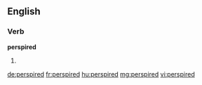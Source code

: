 ==English==

===Verb===
'''perspired'''

# {{past of|[[perspire]]}}

[[de:perspired]]
[[fr:perspired]]
[[hu:perspired]]
[[mg:perspired]]
[[vi:perspired]]